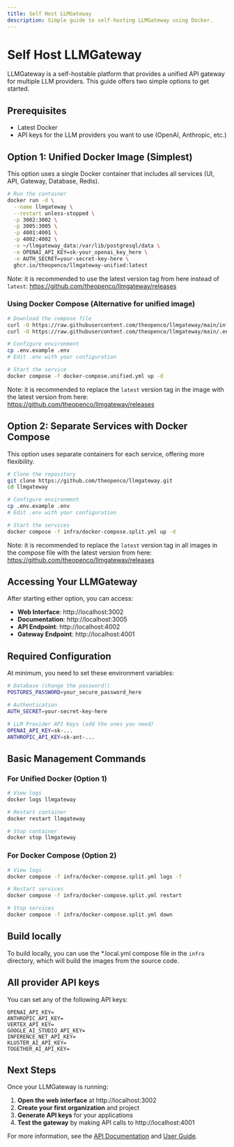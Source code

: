 ```yaml
---
title: Self Host LLMGateway
description: Simple guide to self-hosting LLMGateway using Docker.
---
```


# Self Host LLMGateway

LLMGateway is a self-hostable platform that provides a unified API gateway for multiple LLM providers. This guide offers two simple options to get started.

## Prerequisites

- Latest Docker
- API keys for the LLM providers you want to use (OpenAI, Anthropic, etc.)

## Option 1: Unified Docker Image (Simplest)

This option uses a single Docker container that includes all services (UI, API, Gateway, Database, Redis).

```bash
# Run the container
docker run -d \
  --name llmgateway \
  --restart unless-stopped \
  -p 3002:3002 \
  -p 3005:3005 \
  -p 4001:4001 \
  -p 4002:4002 \
  -v ~/llmgateway_data:/var/lib/postgresql/data \
  -e OPENAI_API_KEY=sk-your_openai_key_here \
  -e AUTH_SECRET=your-secret-key-here \
  ghcr.io/theopenco/llmgateway-unified:latest
```

Note: it is recommended to use the latest version tag from here instead of `latest`: https://github.com/theopenco/llmgateway/releases

### Using Docker Compose (Alternative for unified image)

```bash
# Download the compose file
curl -O https://raw.githubusercontent.com/theopenco/llmgateway/main/infra/docker-compose.unified.yml
curl -O https://raw.githubusercontent.com/theopenco/llmgateway/main/.env.example

# Configure environment
cp .env.example .env
# Edit .env with your configuration

# Start the service
docker compose -f docker-compose.unified.yml up -d
```

Note: it is recommended to replace the `latest` version tag in the image with the latest version from here: https://github.com/theopenco/llmgateway/releases

## Option 2: Separate Services with Docker Compose

This option uses separate containers for each service, offering more flexibility.

```bash
# Clone the repository
git clone https://github.com/theopenco/llmgateway.git
cd llmgateway

# Configure environment
cp .env.example .env
# Edit .env with your configuration

# Start the services
docker compose -f infra/docker-compose.split.yml up -d
```

Note: it is recommended to replace the `latest` version tag in all images in the compose file with the latest version from here: https://github.com/theopenco/llmgateway/releases

## Accessing Your LLMGateway

After starting either option, you can access:

- **Web Interface**: http://localhost:3002
- **Documentation**: http://localhost:3005
- **API Endpoint**: http://localhost:4002
- **Gateway Endpoint**: http://localhost:4001

## Required Configuration

At minimum, you need to set these environment variables:

```bash
# Database (change the password!)
POSTGRES_PASSWORD=your_secure_password_here

# Authentication
AUTH_SECRET=your-secret-key-here

# LLM Provider API Keys (add the ones you need)
OPENAI_API_KEY=sk-...
ANTHROPIC_API_KEY=sk-ant-...
```

## Basic Management Commands

### For Unified Docker (Option 1)

```bash
# View logs
docker logs llmgateway

# Restart container
docker restart llmgateway

# Stop container
docker stop llmgateway
```

### For Docker Compose (Option 2)

```bash
# View logs
docker compose -f infra/docker-compose.split.yml logs -f

# Restart services
docker compose -f infra/docker-compose.split.yml restart

# Stop services
docker compose -f infra/docker-compose.split.yml down
```

## Build locally

To build locally, you can use the \*.local.yml compose file in the `infra` directory, which will build the images from the source code.

## All provider API keys

You can set any of the following API keys:

```text
OPENAI_API_KEY=
ANTHROPIC_API_KEY=
VERTEX_API_KEY=
GOOGLE_AI_STUDIO_API_KEY=
INFERENCE_NET_API_KEY=
KLUSTER_AI_API_KEY=
TOGETHER_AI_API_KEY=
```

## Next Steps

Once your LLMGateway is running:

1. **Open the web interface** at http://localhost:3002
2. **Create your first organization** and project
3. **Generate API keys** for your applications
4. **Test the gateway** by making API calls to http://localhost:4001

For more information, see the [API Documentation](/docs/api) and [User Guide](/docs/guide).
